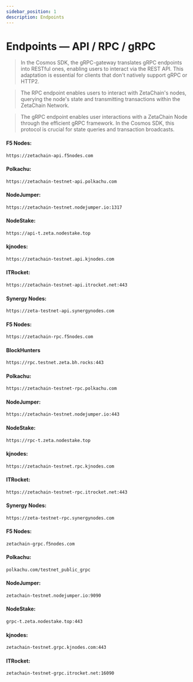 ```yaml
---
sidebar_position: 1
description: Endpoints
---
```



# Endpoints — API / RPC / gRPC

> In the Cosmos SDK, the gRPC-gateway translates gRPC endpoints into RESTful ones, enabling users to interact via the REST API. This adaptation is essential for clients that don't natively support gRPC or HTTP2.

> The RPC endpoint enables users to interact with ZetaChain's nodes, querying the node's state and transmitting transactions within the ZetaChain Network.

> The gRPC endpoint enables user interactions with a ZetaChain Node through the efficient gRPC framework. In the Cosmos SDK, this protocol is crucial for state queries and transaction broadcasts.


<Tabs>
  <TabItem value="api" label="API" default>

#### F5 Nodes:
```bash
https://zetachain-api.f5nodes.com
```

#### Polkachu:
```bash
https://zetachain-testnet-api.polkachu.com
```

#### NodeJumper:
```bash
https://zetachain-testnet.nodejumper.io:1317
```

#### NodeStake:
```bash
https://api-t.zeta.nodestake.top
```

#### kjnodes:
```bash
https://zetachain-testnet.api.kjnodes.com
```

#### ITRocket:
```bash
https://zetachain-testnet-api.itrocket.net:443
```

#### Synergy Nodes:
```bash
https://zeta-testnet-api.synergynodes.com
```

  </TabItem>
  <TabItem value="rpc" label="RPC">

#### F5 Nodes:
```bash
https://zetachain-rpc.f5nodes.com
```

#### BlockHunters
```bash 
https://rpc.testnet.zeta.bh.rocks:443
```

#### Polkachu:
```bash
https://zetachain-testnet-rpc.polkachu.com
```

#### NodeJumper:
```bash
https://zetachain-testnet.nodejumper.io:443
```

#### NodeStake:
```bash
https://rpc-t.zeta.nodestake.top
```

#### kjnodes:
```bash
https://zetachain-testnet.rpc.kjnodes.com
```

#### ITRocket:
```bash
https://zetachain-testnet-rpc.itrocket.net:443
```

#### Synergy Nodes:
```bash
https://zeta-testnet-rpc.synergynodes.com
```

  </TabItem>
  <TabItem value="grpc" label="gRPC">

#### F5 Nodes:
```bash
zetachain-grpc.f5nodes.com
```

#### Polkachu:
```bash
polkachu.com/testnet_public_grpc
```

#### NodeJumper:
```bash
zetachain-testnet.nodejumper.io:9090
```

#### NodeStake:
```bash
grpc-t.zeta.nodestake.top:443
```

#### kjnodes:
```bash
zetachain-testnet.grpc.kjnodes.com:443
```

#### ITRocket:
```bash
zetachain-testnet-grpc.itrocket.net:16090
```

  </TabItem>
</Tabs>
